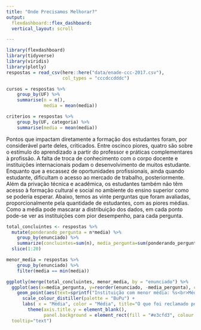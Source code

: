 ```yaml
---
title: "Onde Precisamos Melhorar?"
output: 
  flexdashboard::flex_dashboard:
  vertical_layout: scroll

---
```


```r
library(flexdashboard)
library(tidyverse)
library(viridis)
library(plotly)
respostas = read_csv(here::here("data/enade-ccc-2017.csv"),
                     col_types = "cccdccdddc")

cursos = respostas %>% 
    group_by(UF) %>% 
    summarise(n = n(), 
              media = mean(media))

criterios = respostas %>% 
    group_by(UF, categoria) %>% 
    summarise(media = mean(media))

```


Pontos que impactam diretamente a formação dos estudantes foram, por considerável parte deles, criticados. Entre oscinco piores, quatro são sobre o estímulo do aprendizado a partir do professor e práticas complementares à profissão. A falta de troca de conhecimento com o corpo docente e instituições internacionais podam o desenvolvimento de muitos estudante. Enquanto que a escassez de oportunidades profissionais, ainda quando estudante, dificultam o acesso ao mercado de trabalho, posteriormente. Além da privação técnica e acadêmica, os estudantes também não têm acesso à formação cultural e social no ambiente do ensino superior como se poderia esperar. Abaixo, temos as vinte perguntas que foram avaliadas, proporcionalmente pela quantidade de estudantes, com as piores médias. Como a média pode mascarar a distribuição dos dados, em cada ponto pode-se ver as instituições com pior desempenho, para cada pergunta.
```r
total_concluintes <- respostas %>% 
  mutate(ponderando_pergunta = n*media) %>%
    group_by(enunciado) %>%
    summarize(concluintes=sum(n), media_pergunta=sum(ponderando_pergunta)/concluintes) %>%
  slice(1:20)

menor_media = respostas %>% 
    group_by(enunciado) %>%
    filter(media == min(media)) 

ggplotly(merge(total_concluintes, menor_media, by = "enunciado") %>%
  ggplot(aes(x=media_pergunta, y=reorder(enunciado, -media_pergunta), color = media_pergunta)) +
    geom_point(aes(text=sprintf("Instituição com menor média: %s<br>Média: %.3f", IES, media)), size=5) +
      scale_colour_distiller(palette = "BuPu") + 
      labs( x = "Média", color = "Média", title="O que foi reclamado por mais estudantes?") + 
        theme(axis.title.y = element_blank(), 
              panel.background = element_rect(fill = "#e3cfd3", colour = "darkblue")) , 
  tooltip="text") 
  
```

